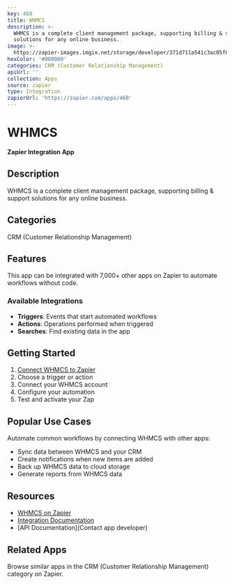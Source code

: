```yaml
---
key: 460
title: WHMCS
description: >-
  WHMCS is a complete client management package, supporting billing & support
  solutions for any online business.
image: >-
  https://zapier-images.imgix.net/storage/developer/371d711a541c3ac05f030f870a3c5aec.gif?auto=format%2Ccompress&ixlib=python-3.0.0&q=50
hexColor: '#000000'
categories: CRM (Customer Relationship Management)
apiUrl: ''
collection: Apps
source: zapier
type: Integration
zapierUrl: 'https://zapier.com/apps/460'
---
```

# WHMCS

**Zapier Integration App**

## Description

WHMCS is a complete client management package, supporting billing & support solutions for any online business.

## Categories

CRM (Customer Relationship Management)

## Features

This app can be integrated with 7,000+ other apps on Zapier to automate workflows without code.

### Available Integrations

- **Triggers**: Events that start automated workflows
- **Actions**: Operations performed when triggered
- **Searches**: Find existing data in the app

## Getting Started

1. [Connect WHMCS to Zapier](https://zapier.com/apps/460)
2. Choose a trigger or action
3. Connect your WHMCS account
4. Configure your automation
5. Test and activate your Zap

## Popular Use Cases

Automate common workflows by connecting WHMCS with other apps:

- Sync data between WHMCS and your CRM
- Create notifications when new items are added
- Back up WHMCS data to cloud storage
- Generate reports from WHMCS data

## Resources

- [WHMCS on Zapier](https://zapier.com/apps/460)
- [Integration Documentation](https://zapier.com/apps/460/integrations)
- [API Documentation](Contact app developer)

## Related Apps

Browse similar apps in the CRM (Customer Relationship Management) category on Zapier.
